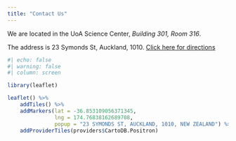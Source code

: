```yaml
---
title: "Contact Us"
---
```


We are located in the UoA Science Center, *Building 301, Room 316*. 

The address is 23 Symonds St, Auckland, 1010. [Click here for directions](https://goo.gl/maps/nUQj5UTb3n4dHXyu6)

```r
#| echo: false
#| warning: false
#| column: screen

library(leaflet)

leaflet() %>% 
    addTiles() %>% 
    addMarkers(lat = -36.853109056371345, 
               lng = 174.76838162689708,
               popup = "23 SYMONDS ST, AUCKLAND, 1010, NEW ZEALAND") %>% 
    addProviderTiles(providers$CartoDB.Positron)
```


